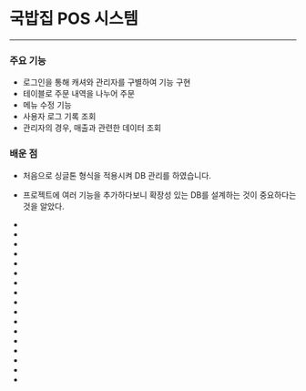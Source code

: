 # 국밥집 POS 시스템

---

### 주요 기능
- 로그인을 통해 캐셔와 관리자를 구별하여 기능 구현
- 테이블로 주문 내역을 나누어 주문
- 메뉴 수정 기능
- 사용자 로그 기록 조회
- 관리자의 경우, 매출과 관련한 데이터 조회

### 배운 점
- 처음으로 싱글톤 형식을 적용시켜 DB 관리를 하였습니다.
- 프로젝트에 여러 기능을 추가하다보니 확장성 있는 DB를 설계하는 것이 중요하다는 것을 알았다.
-
-
-
-
-
-
-

-
-
-

-
-
-
-
-
-
-
